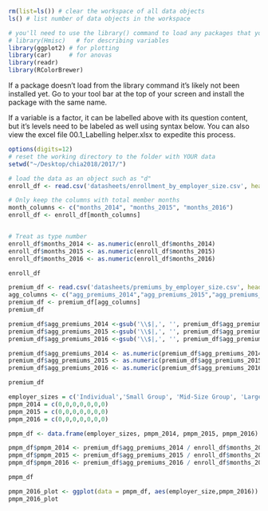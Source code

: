 ```r
```

```r
rm(list=ls()) # clear the workspace of all data objects
ls() # list number of data objects in the workspace
```


```r
# you'll need to use the library() command to load any packages that you'll use in your R session.
# library(Hmisc)   # for describing variables 
library(ggplot2) # for plotting
library(car)     # for anovas
library(readr)
library(RColorBrewer) 
```
If a package doesn't load from the library command it's likely not been installed yet. Go to your tool bar at the top of your screen and install the package with the same name.

  If a variable is a factor, it can be labelled above with its question content, but it's levels need to be labeled as well using syntax below. You can also view the excel file 00.1_Labelling helper.xlsx to expedite this process.
  
```r
options(digits=12)
# reset the working directory to the folder with YOUR data
setwd("~/Desktop/chia2018/2017/")

# load the data as an object such as "d"
enroll_df <- read.csv('datasheets/enrollment_by_employer_size.csv', head = T)

# Only keep the columns with total member months
month_columns <- c("months_2014", "months_2015", "months_2016")
enroll_df <- enroll_df[month_columns]


# Treat as type number
enroll_df$months_2014 <- as.numeric(enroll_df$months_2014)
enroll_df$months_2015 <- as.numeric(enroll_df$months_2015)
enroll_df$months_2016 <- as.numeric(enroll_df$months_2016)

enroll_df

premium_df <- read.csv('datasheets/premiums_by_employer_size.csv', head = T)
agg_columns <- c("agg_premiums_2014","agg_premiums_2015","agg_premiums_2016")
premium_df <- premium_df[agg_columns]
premium_df

premium_df$agg_premiums_2014 <-gsub('\\$|,', '', premium_df$agg_premiums_2014)
premium_df$agg_premiums_2015 <-gsub('\\$|,', '', premium_df$agg_premiums_2015)
premium_df$agg_premiums_2016 <-gsub('\\$|,', '', premium_df$agg_premiums_2016)

premium_df$agg_premiums_2014 <- as.numeric(premium_df$agg_premiums_2014)
premium_df$agg_premiums_2015 <- as.numeric(premium_df$agg_premiums_2015)
premium_df$agg_premiums_2016 <- as.numeric(premium_df$agg_premiums_2016)

premium_df
```

```r

employer_sizes = c('Individual','Small Group', 'Mid-Size Group', 'Large Group', 'Jumbo Group', 'GIC', 'Total')
pmpm_2014 = c(0,0,0,0,0,0,0)
pmpm_2015 = c(0,0,0,0,0,0,0)
pmpm_2016 = c(0,0,0,0,0,0,0)

pmpm_df <- data.frame(employer_sizes, pmpm_2014, pmpm_2015, pmpm_2016)

pmpm_df$pmpm_2014 <- premium_df$agg_premiums_2014 / enroll_df$months_2014
pmpm_df$pmpm_2015 <- premium_df$agg_premiums_2015 / enroll_df$months_2015
pmpm_df$pmpm_2016 <- premium_df$agg_premiums_2016 / enroll_df$months_2016

pmpm_df


```

```r
pmpm_2016_plot <- ggplot(data = pmpm_df, aes(employer_size,pmpm_2016)) + geom_bar(stat = "identity", width=0.3, fill="steelblue") + coord_flip() + theme_minimal() + labs(title =" Fully-Insured Premiums by Employer Size, 2016", x = "ESI") 
pmpm_2016_plot

```

